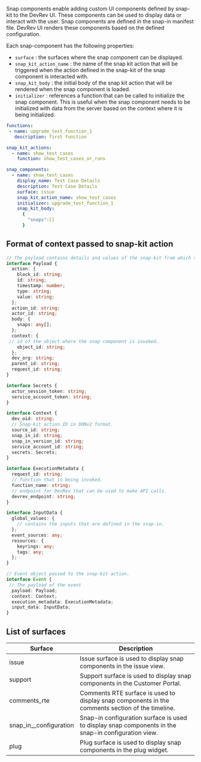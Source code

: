 Snap components enable adding custom UI components defined by snap-kit to the DevRev UI.
These components can be used to display data or interact with the user.
Snap components are defined in the snap-in manifest file. DevRev UI renders these components based on the defined configuration.

Each snap-component has the following properties:

- `surface` : the surfaces where the snap component can be displayed.
- `snap_kit_action_name` : the name of the snap kit action that will be triggered when the action defined in the snap-kit of the snap component is interacted with.
- `snap_kit_body` : the initial body of the snap kit action that will be rendered when the snap component is loaded.
- `initializer` : references a function that can be called to initialize the snap component. This is useful when the snap component needs to be initialized with data from the server based on the context where it is being initialized.

```yaml
functions:
 - name: upgrade_test_function_1
   description: first function

snap_kit_actions:
  - name: show_test_cases
    function: show_test_cases_or_runs

snap_components:
  - name: show_test_cases
    display_name: Test Case Details
    description: Test Case Details
    surface: issue
    snap_kit_action_name: show_test_cases
    initializer: upgrade_test_function_1
    snap_kit_body:
      {
        "snaps":[]
      }
```

## Format of context passed to snap-kit action

```typescript
// The payload contains details and values of the snap-kit from which the action was invoked.
interface Payload {
  action: {
    block_id: string;
    id: string;
    timestamp: number;
    type: string;
    value: string;
  };
  action_id: string;
  actor_id: string;
  body: {
    snaps: any[];
  };
  context: {
 // id of the object where the snap component is invoked.
    object_id: string;
  };
  dev_org: string;
  parent_id: string;
  request_id: string;
}

interface Secrets {
  actor_session_token: string;
  service_account_token: string;
}

interface Context {
  dev_oid: string;
  // Snap-kit action ID in DONv2 format.
  source_id: string;
  snap_in_id: string;
  snap_in_version_id: string;
  service_account_id: string;
  secrets: Secrets;
}

interface ExecutionMetadata {
  request_id: string;
  // function that is being invoked.
  function_name: string;
  // endpoint for DevRev that can be used to make API calls.
  devrev_endpoint: string;
}

interface InputData {
  global_values: {
    // contains the inputs that are defined in the snap-in.
  };
  event_sources: any;
  resources: {
    keyrings: any;
    tags: any;
  };
}

// Event object passed to the snap-kit action.
interface Event {
 // The payload of the event
  payload: Payload;
  context: Context;
  execution_metadata: ExecutionMetadata;
  input_data: InputData;
}
```

## List of surfaces

| Surface                 | Description                                                                                   |
|-------------------------|-----------------------------------------------------------------------------------------------|
| issue                   | Issue surface is used to display snap components in the issue view.                           |
| support                 | Support surface is used to display snap components in the Customer Portal.                    |
| comments_rte            | Comments RTE surface is used to display snap components in the comments section of the timeline. |
| snap_in__configuration  | Snap-in configuration surface is used to display snap components in the snap-in configuration view. |
| plug                    | Plug surface is used to display snap components in the plug widget.                           |

